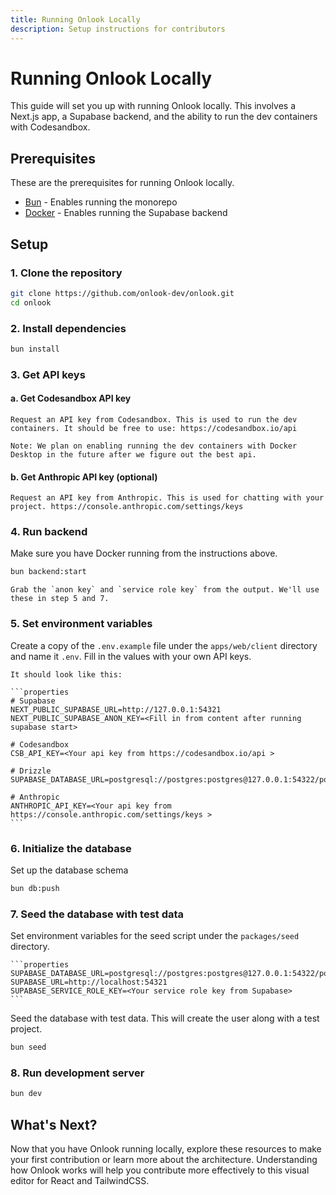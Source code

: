 ```yaml
---
title: Running Onlook Locally
description: Setup instructions for contributors
---
```


# Running Onlook Locally

This guide will set you up with running Onlook locally. This involves a Next.js app, a Supabase backend, and the ability to run the dev containers with Codesandbox.

## Prerequisites

These are the prerequisites for running Onlook locally.

- [Bun](https://bun.sh) - Enables running the monorepo
- [Docker](https://docs.docker.com/get-started/get-docker/) - Enables running the Supabase backend

## Setup

### 1. Clone the repository

   ```bash
   git clone https://github.com/onlook-dev/onlook.git
   cd onlook
   ```

### 2. Install dependencies

   ```bash
   bun install
   ```

### 3. Get API keys

#### a. Get Codesandbox API key

    Request an API key from Codesandbox. This is used to run the dev containers. It should be free to use: https://codesandbox.io/api

    Note: We plan on enabling running the dev containers with Docker Desktop in the future after we figure out the best api. 

#### b. Get Anthropic API key (optional)

    Request an API key from Anthropic. This is used for chatting with your project. https://console.anthropic.com/settings/keys

### 4. Run backend

   Make sure you have Docker running from the instructions above.

   ```bash
   bun backend:start
   ```

    Grab the `anon key` and `service role key` from the output. We'll use these in step 5 and 7.

### 5. Set environment variables

   Create a copy of the `.env.example` file under the `apps/web/client` directory and name it `.env`. Fill in the values with your own API keys.

    It should look like this:

    ```properties
    # Supabase
    NEXT_PUBLIC_SUPABASE_URL=http://127.0.0.1:54321
    NEXT_PUBLIC_SUPABASE_ANON_KEY=<Fill in from content after running supabase start>

    # Codesandbox
    CSB_API_KEY=<Your api key from https://codesandbox.io/api >

    # Drizzle
    SUPABASE_DATABASE_URL=postgresql://postgres:postgres@127.0.0.1:54322/postgres

    # Anthropic
    ANTHROPIC_API_KEY=<Your api key from https://console.anthropic.com/settings/keys >
    ```

### 6. Initialize the database

Set up the database schema
   ```bash
   bun db:push
   ```

### 7. Seed the database with test data

Set environment variables for the seed script under the `packages/seed` directory.

    ```properties
    SUPABASE_DATABASE_URL=postgresql://postgres:postgres@127.0.0.1:54322/postgres
    SUPABASE_URL=http://localhost:54321
    SUPABASE_SERVICE_ROLE_KEY=<Your service role key from Supabase>
    ```

Seed the database with test data. This will create the user along with a test project.
   ```bash
   bun seed
   ```

### 8. Run development server

   ```bash
   bun dev
   ```

## What's Next?

Now that you have Onlook running locally, explore these resources to make your first contribution or learn more about the architecture. Understanding how Onlook works will help you contribute more effectively to this visual editor for React and TailwindCSS.

<Cards>
  <Card title="Learn about Architecture" href="/docs/developer/architecture" />
  <Card title="How to Contribute" href="/docs/developer/contributing" />
</Cards>
